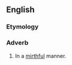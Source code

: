 ==English==

===Etymology===
{{suffix|en|mirthful|ly}}

===Adverb===
{{en-adv}}

# In a [[mirthful]] manner.